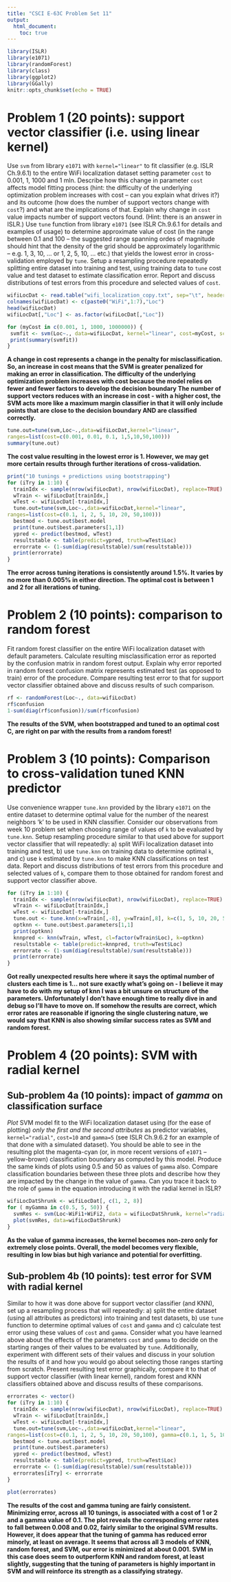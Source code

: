 ```yaml
---
title: "CSCI E-63C Problem Set 11"
output:
  html_document:
    toc: true
---
```


```r
library(ISLR)
library(e1071)
library(randomForest)
library(class)
library(ggplot2)
library(GGally)
knitr::opts_chunk$set(echo = TRUE)
```

# Problem 1 (20 points): support vector classifier (i.e. using linear kernel) 

Use `svm` from library `e1071` with `kernel="linear"` to fit classifier (e.g. ISLR Ch.9.6.1) to the entire WiFi localization dataset setting parameter `cost` to 0.001, 1, 1000 and 1 mln.  Describe how this change in parameter `cost` affects model fitting process (hint: the difficulty of the underlying optimization problem increases with cost -- can you explain what drives it?) and its outcome (how does the number of support vectors change with `cost`?) and what are the implications of that.  Explain why change in `cost` value impacts number of support vectors found. (Hint: there is an answer in ISLR.)  Use `tune` function from library `e1071` (see ISLR Ch.9.6.1 for details and examples of usage) to determine approximate value of cost (in the range between 0.1 and 100 -- the suggested range spanning ordes of magnitude should hint that the density of the grid should be approximately logarithmic -- e.g. 1, 3, 10, ... or 1, 2, 5, 10, ... etc.) that yields the lowest error in cross-validation employed by `tune`.  Setup a resampling procedure repeatedly splitting entire dataset into training and test, using training data to `tune` cost value and test dataset to estimate classification error. Report and discuss distributions of test errors from this procedure and selected values of `cost`.

``` r
wifiLocDat <- read.table("wifi_localization_copy.txt", sep="\t", header=TRUE)
colnames(wifiLocDat) <- c(paste0("WiFi",1:7),"Loc")
head(wifiLocDat)
wifiLocDat[,"Loc"] <- as.factor(wifiLocDat[,"Loc"])
```


``` r

for (myCost in c(0.001, 1, 1000, 1000000)) {
 svmfit <- svm(Loc~., data=wifiLocDat, kernel="linear", cost=myCost, scale=FALSE)
 print(summary(svmfit))
}
```

**A change in cost represents a change in the penalty for misclassification. So, an increase in cost means that the SVM is greater penalized for making an error in classification. The difficulty of the underlying optimization problem increases with cost because the model relies on fewer and fewer factors to develop the decision boundary The number of support vectors reduces with an increase in cost - with a higher cost, the SVM acts more like a maximum margin classifier in that it will only include points that are close to the decision boundary AND are classified correctly.**

``` r
tune.out=tune(svm,Loc~.,data=wifiLocDat,kernel="linear",
ranges=list(cost=c(0.001, 0.01, 0.1, 1,5,10,50,100)))
summary(tune.out)
```

**The cost value resulting in the lowest error is 1. However, we may get more certain results through further iterations of cross-validation.**

``` r
print("10 tunings + predictions using bootstrapping")
for (iTry in 1:10) {
  trainIdx <- sample(nrow(wifiLocDat), nrow(wifiLocDat), replace=TRUE)
  wTrain <- wifiLocDat[trainIdx,]
  wTest <- wifiLocDat[-trainIdx,]
  tune.out=tune(svm,Loc~.,data=wifiLocDat,kernel="linear",
ranges=list(cost=c(0.1, 1, 2, 5, 10, 20, 50,100)))
  bestmod <- tune.out$best.model
  print(tune.out$best.parameters[1,1])
  ypred <- predict(bestmod, wTest)
  resultstable <- table(predict=ypred, truth=wTest$Loc)
  errorrate <- (1-sum(diag(resultstable)/sum(resultstable)))
  print(errorrate)
}
```

**The error across tuning iterations is consistently around 1.5%. It varies by no more than 0.005% in either direction. The optimal cost is between 1 and 2 for all iterations of tuning.**

# Problem 2 (10 points): comparison to random forest

Fit random forest classifier on the entire WiFi localization dataset with default parameters.  Calculate resulting misclassification error as reported by the confusion matrix in random forest output.  Explain why error reported in random forest confusion matrix represents estimated test (as opposed to train) error of the procedure.  Compare resulting test error to that for support vector classifier obtained above and discuss results of such comparison.

``` r
rf <- randomForest(Loc~., data=wifiLocDat)
rf$confusion
1-sum(diag(rf$confusion))/sum(rf$confusion)
```

**The results of the SVM, when bootstrapped and tuned to an optimal cost C, are right on par with the results from a random forest!**

# Problem 3 (10 points): Comparison to cross-validation tuned KNN predictor

Use convenience wrapper `tune.knn` provided by the library `e1071` on the entire dataset to determine optimal value for the number of the nearest neighbors 'k' to be used in KNN classifier.  Consider our observations from week 10 problem set when choosing range of values of `k` to be evaluated by `tune.knn`.  Setup resampling procedure similar to that used above for support vector classifier that will repeatedly: a) split WiFi localization dataset into training and test, b) use `tune.knn` on training data to determine optimal `k`, and c) use `k` estimated by `tune.knn` to make KNN classifications on test data.  Report and discuss distributions of test errors from this procedure and selected values of `k`, compare them to those obtained for random forest and support vector classifier above.

``` r

for (iTry in 1:10) {
  trainIdx <- sample(nrow(wifiLocDat), nrow(wifiLocDat), replace=TRUE)
  wTrain <- wifiLocDat[trainIdx,]
  wTest <- wifiLocDat[-trainIdx,]
  tune.out <- tune.knn(x=wTrain[,-8], y=wTrain[,8], k=c(1, 5, 10, 20, 50, 100))
  optknn <- tune.out$best.parameters[1,1]
  print(optknn)
  knnpred <- knn(wTrain, wTest, cl=factor(wTrain$Loc), k=optknn)
  resultstable <- table(predict=knnpred, truth=wTest$Loc)
  errorrate <- (1-sum(diag(resultstable)/sum(resultstable)))
  print(errorrate)
}
```

**Got really unexpected results here where it says the optimal number of clusters each time is 1... not sure exactly what's going on - I believe it may have to do with my setup of knn I was a bit unsure on structure of the parameters. Unfortunately I don't have enough time to really dive in and debug so I'll have to move on. If somehow the results are correct, which error rates are reasonable if ignoring the single clustering nature, we would say that KNN is also showing similar success rates as SVM and random forest.**

# Problem 4 (20 points): SVM with radial kernel

## Sub-problem 4a (10 points): impact of $gamma$ on classification surface

*Plot* SVM model fit to the WiFi localization dataset using (for the ease of plotting) *only the first and the second attributes* as predictor variables, `kernel="radial"`, `cost=10` and `gamma=5` (see ISLR Ch.9.6.2 for an example of that done with a simulated dataset).  You should be able to see in the resulting plot the magenta-cyan (or, in more recent versions of `e1071` -- yellow-brown) classification boundary as computed by this model.  Produce the same kinds of plots using 0.5 and 50 as values of `gamma` also.  Compare classification boundaries between these three plots and describe how they are impacted by the change in the value of `gamma`.  Can you trace it back to the role of `gamma` in the equation introducing it with the radial kernel in ISLR?

``` r
wifiLocDatShrunk <- wifiLocDat[, c(1, 2, 8)]
for ( myGamma in c(0.5, 5, 50)) {
  svmRes <- svm(Loc~WiFi1+WiFi2, data = wifiLocDatShrunk, kernel="radial", cost=10, gamma=myGamma)
  plot(svmRes, data=wifiLocDatShrunk)
}
```

**As the value of gamma increases, the kernel becomes non-zero only for extremely close points. Overall, the model becomes very flexible, resulting in low bias but high variance and potential for overfitting.**

## Sub-problem 4b (10 points): test error for SVM with radial kernel

Similar to how it was done above for support vector classifier (and KNN), set up a resampling process that will repeatedly: a) split the entire dataset (using all attributes as predictors) into training and test datasets, b) use `tune` function to determine optimal values of `cost` and `gamma` and c) calculate test error using these values of `cost` and `gamma`.  Consider what you have learned above about the effects of the parameters `cost` and `gamma` to decide on the starting ranges of their values to be evaluated by `tune`. Additionally, experiment with different sets of their values and discuss in your solution the results of it and how you would go about selecting those ranges starting from scratch.  Present resulting test error graphically, compare it to that of support vector classifier (with linear kernel), random forest and KNN classifiers obtained above and discuss results of these comparisons. 

``` r
errorrates <- vector()
for (iTry in 1:10) {
  trainIdx <- sample(nrow(wifiLocDat), nrow(wifiLocDat), replace=TRUE)
  wTrain <- wifiLocDat[trainIdx,]
  wTest <- wifiLocDat[-trainIdx,]
  tune.out=tune(svm,Loc~.,data=wifiLocDat,kernel="linear",
ranges=list(cost=c(0.1, 1, 2, 5, 10, 20, 50,100), gamma=c(0.1, 1, 5, 10, 50)))
  bestmod <- tune.out$best.model
  print(tune.out$best.parameters)
  ypred <- predict(bestmod, wTest)
  resultstable <- table(predict=ypred, truth=wTest$Loc)
  errorrate <- (1-sum(diag(resultstable)/sum(resultstable)))
  errorrates[iTry] <- errorrate
}

plot(errorrates)
```
**The results of the cost and gamma tuning are fairly consistent. Minimizing error, across all 10 tunings, is associated with a cost of 1 or 2 and a gamma value of 0.1. The plot reveals the corresponding error rates to fall between 0.008 and 0.02, fairly similar to the original SVM results. However, it does appear that the tuning of gamma has reduced error minorly, at least on average. It seems that across all 3 models of KNN, random forest, and SVM, our error is minimized at about 0.001. SVM in this case does seem to outperform KNN and random forest, at least slightly, suggesting that the tuning of parameters is highly important in SVM and will reinforce its strength as a classifying strategy.**
